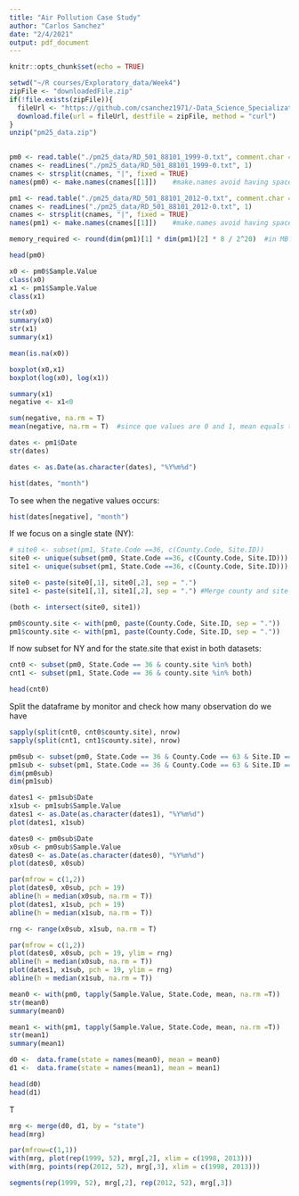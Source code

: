 ```yaml
---
title: "Air Pollution Case Study"
author: "Carlos Sanchez"
date: "2/4/2021"
output: pdf_document
---
```


```r
knitr::opts_chunk$set(echo = TRUE)
```

```r
setwd("~/R courses/Exploratory_data/Week4")
zipFile <- "downloadedFile.zip"
if(!file.exists(zipFile)){
  fileUrl <- "https://github.com/csanchez1971/-Data_Science_Specialization/blob/master/04_ExploratoryAnalysis/CaseStudy/pm25_data.zip"
  download.file(url = fileUrl, destfile = zipFile, method = "curl")
}
unzip("pm25_data.zip")
   

```


```r
pm0 <- read.table("./pm25_data/RD_501_88101_1999-0.txt", comment.char = "#", header = FALSE, sep = "|", na.strings = "")
cnames <- readLines("./pm25_data/RD_501_88101_1999-0.txt", 1)
cnames <- strsplit(cnames, "|", fixed = TRUE)
names(pm0) <- make.names(cnames[[1]])    #make.names avoid having spaces on the variable names

pm1 <- read.table("./pm25_data/RD_501_88101_2012-0.txt", comment.char = "#", header = FALSE, sep = "|", na.strings = "")
cnames <- readLines("./pm25_data/RD_501_88101_2012-0.txt", 1)
cnames <- strsplit(cnames, "|", fixed = TRUE)
names(pm1) <- make.names(cnames[[1]])    #make.names avoid having spaces on the variable names

memory_required <- round(dim(pm1)[1] * dim(pm1)[2] * 8 / 2^20)  #in MB
```


```r
head(pm0)

```


```r
x0 <- pm0$Sample.Value
class(x0)
x1 <- pm1$Sample.Value
class(x1)
```


```r
str(x0)
summary(x0)
str(x1)
summary(x1)
```


```r
mean(is.na(x0))
```


```r
boxplot(x0,x1)
boxplot(log(x0), log(x1))
```


```r
summary(x1)
negative <- x1<0

sum(negative, na.rm = T)
mean(negative, na.rm = T)  #since que values are 0 and 1, mean equals to %
```


```r
dates <- pm1$Date
str(dates)

```


```r
dates <- as.Date(as.character(dates), "%Y%m%d")

```


```r
hist(dates, "month")

```

To see when the negative values occurs:

```r
hist(dates[negative], "month")

```


If we focus on a single state (NY):

```r
# site0 <- subset(pm1, State.Code ==36, c(County.Code, Site.ID))
site0 <- unique(subset(pm0, State.Code ==36, c(County.Code, Site.ID)))
site1 <- unique(subset(pm1, State.Code ==36, c(County.Code, Site.ID)))

```




```r
site0 <- paste(site0[,1], site0[,2], sep = ".")
site1 <- paste(site1[,1], site1[,2], sep = ".") #Merge county and site ID

```


```r
(both <- intersect(site0, site1))

```




```r
pm0$county.site <- with(pm0, paste(County.Code, Site.ID, sep = "."))
pm1$county.site <- with(pm1, paste(County.Code, Site.ID, sep = "."))

```


If now subset for NY and for the state.site that exist in both datasets:

```r
cnt0 <- subset(pm0, State.Code == 36 & county.site %in% both)
cnt1 <- subset(pm1, State.Code == 36 & county.site %in% both)

```



```r
head(cnt0)

```


Split the dataframe by monitor and check how many observation do we have


```r
sapply(split(cnt0, cnt0$county.site), nrow)
sapply(split(cnt1, cnt1$county.site), nrow)
```




```r
pm0sub <- subset(pm0, State.Code == 36 & County.Code == 63 & Site.ID ==2008)
pm1sub <- subset(pm1, State.Code == 36 & County.Code == 63 & Site.ID ==2008)
dim(pm0sub)
dim(pm1sub)
```




```r
dates1 <- pm1sub$Date
x1sub <- pm1sub$Sample.Value
dates1 <- as.Date(as.character(dates1), "%Y%m%d")
plot(dates1, x1sub)

```




```r
dates0 <- pm0sub$Date
x0sub <- pm0sub$Sample.Value
dates0 <- as.Date(as.character(dates0), "%Y%m%d")
plot(dates0, x0sub)

```




```r
par(mfrow = c(1,2))
plot(dates0, x0sub, pch = 19)
abline(h = median(x0sub, na.rm = T))
plot(dates1, x1sub, pch = 19)
abline(h = median(x1sub, na.rm = T))

```




```r
rng <- range(x0sub, x1sub, na.rm = T)

```




```r

par(mfrow = c(1,2))
plot(dates0, x0sub, pch = 19, ylim = rng)
abline(h = median(x0sub, na.rm = T))
plot(dates1, x1sub, pch = 19, ylim = rng)
abline(h = median(x1sub, na.rm = T))

```




```r
mean0 <- with(pm0, tapply(Sample.Value, State.Code, mean, na.rm =T))
str(mean0)
summary(mean0)

mean1 <- with(pm1, tapply(Sample.Value, State.Code, mean, na.rm =T))
str(mean1)
summary(mean1)
```


```r
d0 <-  data.frame(state = names(mean0), mean = mean0)
d1 <-  data.frame(state = names(mean1), mean = mean1)

head(d0)
head(d1)
```


T
```r
mrg <- merge(d0, d1, by = "state")
head(mrg)
```


```r
par(mfrow=c(1,1))
with(mrg, plot(rep(1999, 52), mrg[,2], xlim = c(1998, 2013)))
with(mrg, points(rep(2012, 52), mrg[,3], xlim = c(1998, 2013)))

segments(rep(1999, 52), mrg[,2], rep(2012, 52), mrg[,3])
```











